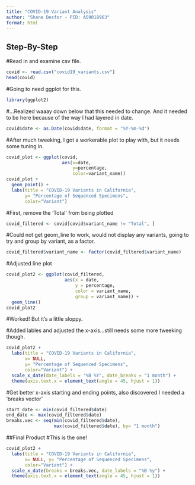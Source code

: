 ```yaml
---
title: "COVID-19 Variant Analysis"
author: "Shane Desfor - PID: A59018963"
format: html
---
```


## Step-By-Step
#Read in and examine csv file.
```r

covid <- read.csv("covid19_variants.csv")
head(covid)

```

#Going to need ggplot for this.
```r
library(ggplot2)
```

#...Realized waaay down below that this needed to change. And it needed to be here because of the way I had layered in date.
```r
covid$date <- as.Date(covid$date, format = "%Y-%m-%d")
```


#After much tweeking, I got a workerable plot to play with, but it needs some tuning in.
```r
covid_plot <- ggplot(covid, 
                     aes(x=date, 
                         y=percentage, 
                         color=variant_name))
covid_plot + 
  geom_point() + 
  labs(title = "COVID-19 Variants in California", 
       y= "Percentage of Sequenced Specimens", 
       color="Variant")
```


#First, remove the 'Total' from being plotted
```r
covid_filtered <- covid[covid$variant_name != "Total", ]
```


#Could not get geom_line to work, would not display any variants, going to try and group by variant, as a factor.
```r
covid_filtered$variant_name <- factor(covid_filtered$variant_name)
```

#Adjusted line plot
```r
covid_plot2 <- ggplot(covid_filtered, 
                      aes(x = date, 
                          y = percentage, 
                          color = variant_name, 
                          group = variant_name)) + 
  geom_line()
covid_plot2

```
#Worked! But it's a little sloppy.

#Added lables and adjusted the x-axis...still needs some more tweeking though.
```r
covid_plot2 + 
  labs(title = "COVID-19 Variants in California", 
       x= NULL, 
       y= "Percentage of Sequenced Specimens", 
       color="Variant") + 
  scale_x_date(date_labels = "%B %Y", date_breaks = "1 month") + 
  theme(axis.text.x = element_text(angle = 45, hjust = 1))
```

#Get better x-axis starting and ending points, also discovered I needed a 'breaks vector'
```r
start_date <- min(covid_filtered$date)
end_date <- max(covid_filtered$date)
breaks.vec <- seq(min(covid_filtered$date), 
                  max(covid_filtered$date), by= "1 month")
```


##Final Product
#This is the one!
```r
covid_plot2 + 
  labs(title = "COVID-19 Variants in California", 
       x= NULL, y= "Percentage of Sequenced Specimens", 
       color="Variant") +
  scale_x_date(breaks = breaks.vec, date_labels = "%B %y") + 
  theme(axis.text.x = element_text(angle = 45, hjust = 1))

```














